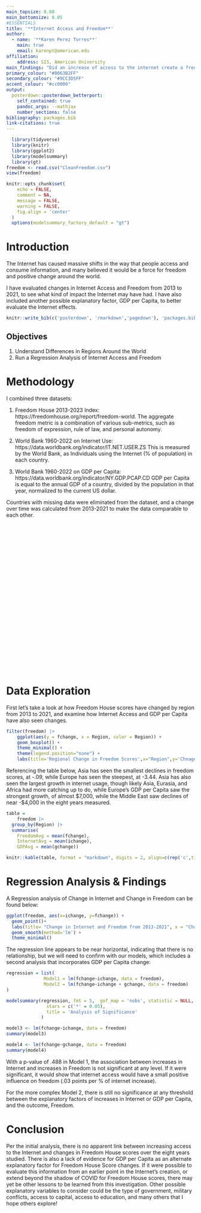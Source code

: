 ```yaml
---
main_topsize: 0.08 
main_bottomsize: 0.05
#ESSENTIALS
title: '**Internet Access and Freedom**'
author:
  - name: '**Karen Perez Torres**'
    main: true
    email: karenpt@american.edu
affiliation:
    address: SIS, American University
main_findings: "Did an increase of access to the internet create a freer world?"
primary_colour: "#0063B2FF"
secondary_colour: "#9CC3D5FF"
accent_colour: "#cc0000"
output: 
  posterdown::posterdown_betterport:
    self_contained: true
    pandoc_args: --mathjax
    number_sections: false
bibliography: packages.bib
link-citations: true
---
```


```r
  library(tidyverse)
  library(knitr)
  library(ggplot2)
  library(modelsummary)
  library(gt)
freedom <- read.csv("CleanFreedom.csv")
view(freedom)
```

```r
knitr::opts_chunk$set(
    echo = FALSE,
    comment = NA,
    message = FALSE, 
    warning = FALSE,
    fig.align = 'center'
  )
  options(modelsummary_factory_default = "gt")
```

# Introduction

The Internet has caused massive shifts in the way that people access and consume information, and many believed it would be a force for freedom and positive change around the world. 

I have evaluated changes in Internet Access and Freedom from 2013 to 2021, to see what kind of impact the Internet may have had. I have also included another possible explanatory factor, GDP per Capita, to better evaluate the Internet effects.
```r
knitr::write_bib(c('posterdown', 'rmarkdown','pagedown'), 'packages.bib')
```

## Objectives

1. Understand Differences in Regions Around the World
2. Run a Regression Analysis of Internet Access and Freedom

# Methodology

I combined three datasets:

1. Freedom House 2013-2023 Index: https://freedomhouse.org/report/freedom-world. 
The aggregate freedom metric is a combination of various sub-metrics, such as freedom of expression, rule of law, and personal autonomy.

2. World Bank 1960-2022 on Internet Use: https://data.worldbank.org/indicator/IT.NET.USER.ZS
This is measured by the World Bank, as Individuals using the Internet (% of population) in each country. 

3. World Bank 1960-2022 on GDP per Capita: https://data.worldbank.org/indicator/NY.GDP.PCAP.CD
GDP per Capita is equal to the annual GDP of a country, divided by the population in that year, normalized to the current US dollar.

Countries with missing data were eliminated from the dataset, and a change over time was calculated from 2013-2021 to make the data comparable to each other.

<br>
<br>
<br>
<br>
<br>
<br>
<br>
<br>
<br>
<br>
<br>
<br>
<br>
<br>
<br>
<br>
<br>
<br>
<br>
<br>
<br>
<br>
<br>

# Data Exploration

First let's take a look at how Freedom House scores have changed by region from 2013 to 2021, and examine how Internet Access and GDP per Capita have also seen changes.

```r
filter(freedom) |>  
    ggplot(aes(y = fchange, x = Region, color = Region)) +
    geom_boxplot() +
    theme_minimal() +
    theme(legend.position="none") +
    labs(title='Regional Change in Freedom Scores',x="Region",y='Chnage in Score')
```

Referencing the table below, Asia has seen the smallest declines in freedom scores, at -.09, while Europe has seen the steepest, at -3.44.
Asia has also seen the largest growth in internet usage, though likely Asia, Eurasia, and Africa had more catching up to do, while Europe's GDP per Capita saw the strongest growth, of almost $7,000, while the Middle East saw declines of near -$4,000 in the eight years measured.

```r
table =
    freedom |>
  group_by(Region) |>
  summarise(
    FreedomAvg = mean(fchange),
    InternetAvg = mean(ichange),
    GDPAvg = mean(gchange))

knitr::kable(table, format = "markdown", digits = 2, align=c(rep('c',times=4)))
```

# Regression Analysis & Findings


A Regression analysis of Change in Internet and Change in Freedom can be found below:

```r
ggplot(freedom, aes(x=ichange, y=fchange)) +
  geom_point()+
  labs(title= "Change in Internet and Freedom from 2013-2021", x = "Change in Internet (%)", y = "Change in Freedom Score") + 
  geom_smooth(method='lm') +
  theme_minimal()
```
The regression line appears to be near horizontal, indicating that there is no relationship, but we will need to confirm with our models, which includes a second analysis that incorporates GDP per Capita change:


```r
regression = list(
              Model1 = lm(fchange~ichange, data = freedom),
              Model2 = lm(fchange~ichange + gchange, data = freedom)
)
```

```r
modelsummary(regression, fmt = 5,  gof_map = 'nobs', statistic = NULL, 
               stars = c('*' = 0.05),
               title = 'Analysis of Significance'
             )
```

```r
model3 <- lm(fchange~ichange, data = freedom)
summary(model3)
```

```r
model4 <- lm(fchange~gchange, data = freedom)
summary(model4)
```

With a p-value of .488 in Model 1, the association between increases in Internet and increases in Freedom is not significant at any level. If it were significant, it would show that internet access would have a small positive influence on freedom (.03 points per % of internet increase).

For the more complex Model 2, there is still no significance at any threshold between the explanatory factors of increases in Internet or GDP per Capita, and the outcome, Freedom.


# Conclusion

Per the initial analysis, there is no apparent link between increasing access to the Internet and changes in Freedom House scores over the eight years studied. There is also a lack of evidence for GDP per Capita as an alternate explanatory factor for Freedom House Score changes. If it were possible to evaluate this information from an earlier point in the Internet's creation, or extend beyond the shadow of COVID for Freedom House scores, there may yet be other lessons to be learned from this investigation. Other possible explanatory variables to consider could be the type of government, military conflicts, access to capital, access to education, and many others that I hope others explore!  


